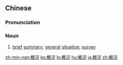 {{also|概况}}
==Chinese==
{{zh-forms|s=概况}}

===Pronunciation===
{{zh-pron
|m=gàikuàng
|c=koi3 fong3
|mn=qz,tw,xm,zz:khài-hóng/tw,xm:kài-hóng
|cat=n
}}

===Noun===
{{zh-noun}}

# [[brief]] [[summary]]; [[general]] [[situation]]; [[survey]]

{{zh-cat|Advanced}}

[[zh-min-nan:概況]]
[[ko:概況]]
[[lo:概況]]
[[hu:概況]]
[[ja:概況]]
[[zh:概況]]